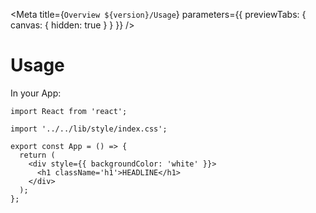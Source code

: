 
<Meta
  title={`Overview ${version}/Usage`}
  parameters={{ previewTabs: { canvas: { hidden: true } } }}
/>

# Usage

In your App:

```tsx
import React from 'react';

import '../../lib/style/index.css';

export const App = () => {
  return (
    <div style={{ backgroundColor: 'white' }}>
      <h1 className='h1'>HEADLINE</h1>
    </div>
  );
};
```

<App />
